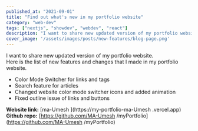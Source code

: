 ```yaml
---
published_at: "2021-09-01"
title: "Find out what's new in my portfolio website"
category: "web-dev"
tags: ["nextjs", "showdev", "webdev", "react"]
description: "I want to share new updated version of my portfolio website. Here is the list of new features and changes I made in my portfolio website."
cover_image: '/assets/images/posts/new-features/blog-page.png'
---
```


I want to share new updated version of my portfolio website.<br />
Here is the list of new features and changes that I made in my portfolio website.<br />

* Color Mode Switcher for links and tags
* Search feature for articles
* Changed website color mode switcher icons and added animation
* Fixed outline issue of links and buttons

**Website link:** [ma-Umesh ](https://my-portfolio-ma-Umesh .vercel.app) <br />
**Github repo:** [https://github.com/MA-Umesh /myPortfolio](https://github.com/MA-Umesh /myPortfolio)